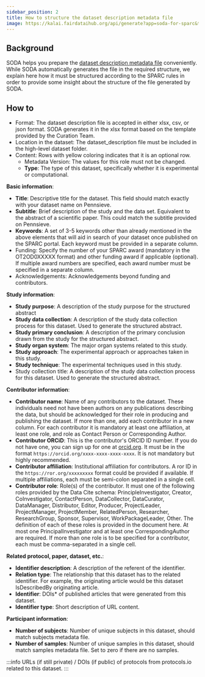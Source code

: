```yaml
---
sidebar_position: 2
title: How to structure the dataset description metadata file
image: https://kalai.fairdataihub.org/api/generate?app=soda-for-sparc&title=Structure%20the%20dataset%20description%20metadata%20file&description=%27How%20to%27%20SPARC%20series&org=fairdataihub
---
```


## Background

SODA helps you prepare the [dataset description metadata file](../Freeform%20Mode/prepare-metadata/create-dataset-description) conveniently. While SODA automatically generates the file in the required structure, we explain here how it must be structured according to the SPARC rules in order to provide some insight about the structure of the file generated by SODA.

## How to

- Format: The dataset description file is accepted in either xlsx, csv, or json format. SODA generates it in the xlsx format based on the template provided by the Curation Team.
- Location in the dataset: The dataset_description file must be included in the high-level dataset folder.
- Content: Rows with yellow coloring indicates that it is an optional row.
  - Metadata Version: The values for this role must not be changed.
  - **Type**: The type of this dataset, specifically whether it is experimental or computational.

**Basic information**:

- **Title**: Descriptive title for the dataset. This field should match exactly with your dataset name on Pennsieve.
- **Subtitle**: Brief description of the study and the data set. Equivalent to the abstract of a scientific paper. This could match the subtitle provided on Pennsieve.
- **Keywords**: A set of 3-5 keywords other than already mentioned in the above elements that will aid in search of your dataset once published on the SPARC portal. Each keyword must be provided in a separate column.
- Funding: Specify the number of your SPARC award (mandatory in the OT2OD0XXXXX format) and other funding award if applicable (optional). If multiple award numbers are specified, each award number must be specified in a separate column.
- Acknowledgements: Acknowledgements beyond funding and contributors.

**Study information**:

- **Study purpose**: A description of the study purpose for the structured abstract
- **Study data collection**: A description of the study data collection process for this dataset. Used to generate the structured abstract.
- **Study primary conclusion**: A description of the primary conclusion drawn from the study for the structured abstract.
- **Study organ system**: The major organ systems related to this study.
- **Study approach**: The experimental approach or approaches taken in this study.
- **Study technique**: The experimental techniques used in this study.
- Study collection title: A description of the study data collection process for this dataset. Used to generate the structured abstract.

**Contributor information**:

- **Contributor name**: Name of any contributors to the dataset. These individuals need not have been authors on any publications describing the data, but should be acknowledged for their role in producing and publishing the dataset. If more than one, add each contributor in a new column. For each contributor it is mandatory at least one affiliation, at least one role, and role as Contact Person or Corresponding Author.
- **Contributor ORCiD**: This is the contributor's ORCID ID number. If you do not have one, you can sign up for one at [orcid.org](https://orcid.org). It must be in the format `https://orcid.org/xxxx-xxxx-xxxx-xxxx`. It is not mandatory but highly recommended.
- **Contributor affiliation**: Institutional affiliation for contributors. A ror ID in the `https://ror.org/xxxxxxxxx` format could be provided if available. If multiple affiliations, each must be semi-colon separated in a single cell.
- **Contributor role**: Role(s) of the contributor. It must one of the following roles provided by the Data Cite schema: PrincipleInvestigator, Creator, CoInvestigator, ContactPerson, DataCollector, DataCurator, DataManager, Distributor, Editor, Producer, ProjectLeader, ProjectManager, ProjectMember, RelatedPerson, Researcher, ResearchGroup, Sponsor, Supervisor, WorkPackageLeader, Other. The definition of each of these roles is provided in the document here. At most one PrincipalInvestigator and at least one CorrespondingAuthor are required. If more than one role is to be specified for a contributor, each must be comma-separated in a single cell.

**Related protocol, paper, dataset, etc.**:

- **Identifier description**: A description of the referent of the identifier.
- **Relation type**: The relationship that this dataset has to the related identifier. For example, the originating article would be this dataset IsDescribedBy originating article.
- **Identifier**: DOIs\* of published articles that were generated from this dataset.
- **Identifier type**: Short description of URL content.

**Participant information**:

- **Number of subjects**: Number of unique subjects in this dataset, should match subjects metadata file.
- **Number of samples**: Number of unique samples in this dataset, should match samples metadata file. Set to zero if there are no samples.

:::info
URLs (if still private) / DOIs (if public) of protocols from protocols.io related to this dataset.
:::


<PageFeedback />
